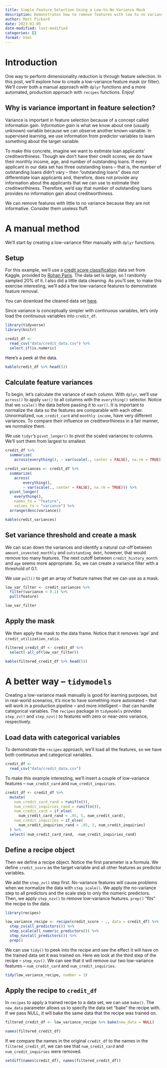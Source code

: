 ```yaml
---
title: Simple Feature Selection Using a Low-to-No Variance Mask
description: Demonstrates how to remove features with low to no variance.
author: Matt Pickard
date: 2023-01-05
date-modified: last-modified
categories: []
format: html
---
```


# Introduction
One way to perform dimensionality reduction is through feature selection. In this post, we'll explore how to create a low-variance feature mask (or filter). We'll cover both a manual approach with `dplyr` functions and a more automated, production approach with `recipes` functions.  Enjoy!

## Why is variance important in feature selection?

Variance is important in feature selection because of a concept called information gain. *Information gain* is what we know about one (usually unknown) variable because we can observe another known variable. In supervised learning, we use information from predictor variables to learn something about the target variable.

To make this concrete, imagine we want to estimate loan applicants' creditworthiness.  Though we don't have their credit scores, we do have their monthly income, age, and number of outstanding loans. If every applicant in our data set has three outstanding loans -- that is, the number of outstanding loans didn't vary -- then "outstanding loans" does not differentiate loan applicants and, therefore, does not provide any information about the applicants that we can use to estimate their creditworthiness. Therefore, we'd say that number of outstanding loans provides no information gain about creditworthiness.

We can remove features with little to no variance because they are not informative. Consider them useless fluff.

# A manual method 
We'll start by creating a low-variance filter manually with `dplyr` functions.

## Setup

For this example, we'll use a [credit score classification](https://www.kaggle.com/datasets/parisrohan/credit-score-classification) data set from Kaggle, provided by [Rohan Paris](https://www.kaggle.com/datasets/parisrohan/credit-score-classification). The data set is large, so I randomly sampled 20% of it. I also did a little data cleaning. As you'll see, to make this exercise interesting, we'll add a few low-variance features to demonstrate feature removal.

You can download the cleaned data set <a href="data/credit_data.csv" download>here</a>.

Since variance is conceptually simpler with continuous variables, let's only load the continuous variables into `credit_df`.

```r
library(tidyverse)
library(knitr)

credit_df <- 
  read_csv("data/credit_data.csv") %>% 
  select_if(is.numeric)
```

Here's a peek at the data.

```r
kable(credit_df %>% head(5))
```


## Calculate feature variances

To begin, let's calculate the variance of each column. With `dplyr`, we'll use `across()` to apply `var()` to all columns with the `everything()` selector. Notice that we `scale()` the data before passing it to `var()`. It is important to normalize the data so the features are comparable with each other. Unnormalized, `num_credit_card` and `monthly income`, have very different variances. To compare their influence on creditworthiness in a fair manner, we normalize them.

We use `tidyr`'s `pivot_longer()` to pivot the scaled variances to columns. We'll sort them from largest to smallest.
```r
credit_df %>% 
  summarize(
    across(everything(), ~ var(scale(., center = FALSE), na.rm = TRUE))) 
```

```r
credit_variances <- credit_df %>% 
  summarize(
    across(
        everything(), 
        ~ var(scale(., center = FALSE), na.rm = TRUE))) %>% 
  pivot_longer(
    everything(), 
    names_to = "feature", 
    values_to = "variance") %>% 
  arrange(desc(variance)) 

kable(credit_variances)
```

## Set variance threshold and create a mask

We can scan down the variances and identify a natural cut-off between `amount_invested_monthly` and `outstanding_debt`, however, that would remove too many features. The next cutoff between `credit_history_month` and `age` seems more appropriate. So, we can create a variance filter with a threshold of 0.1. 

We use `pull()` to get an array of feature names that we can use as a mask.

```r
low_var_filter <- credit_variances %>% 
  filter(variance < 0.1) %>% 
  pull(feature)

low_var_filter
```

## Apply the mask

We then apply the mask to the data frame. Notice that it removes 'age' and `credit_utilization_ratio`.

```r
filtered_credit_df <- credit_df %>% 
  select(-all_of(low_var_filter))

kable(filtered_credit_df %>% head(5))
```

# A better way -- `tidymodels`

Creating a low-variance mask manually is good for learning purposes, but in real-world scenarios, it's nice to have something more automated -- that will work in a production pipeline -- and more intelligent -- that can handle categorical variables. The `recipes` package in `tidymodels` provides `step_zv()` and `step_nzv()` to features with zero or near-zero variance, respectively.

## Load data with categorical variables

To demonstrate the `recipes` approach, we'll load all the features, so we have both continuous and categorical variables.

```r
credit_df <- 
  read_csv("data/credit_data.csv")
```

To make this example interesting, we'll insert a couple of low-variance features -- `num_credit_card` and `num_credit_inquiries`.

```r
credit_df <- credit_df %>% 
  mutate(
    num_credit_card_rand = runif(n()),
    num_credit_inquiries_rand = runif(n()),
    num_credit_card = if_else(
      num_credit_card_rand < .95, 5, num_credit_card),
    num_credit_inquiries = if_else(
      num_credit_inquiries_rand < .95, 3, num_credit_inquiries)
  ) %>% 
  select(-num_credit_card_rand, -num_credit_inquiries_rand)
```

## Define a recipe object

Then we define a recipe object. Notice the first parameter is a formula. We define `credit_score` as the target variable and all other features as predictor variables.

We add the `step_zv()` step first. No-variance features will cause problems when we normalize the data with `step_scale()`. We apply the no-variance step to all predictors and the scale step to only the numeric predictors. Then, we apply `step_nzv()` to remove low-variance features. `prep()` "fits" the recipe to the data.

```r
library(recipes) 

low_variance_recipe <- recipe(credit_score ~ ., data = credit_df) %>%
  step_zv(all_predictors()) %>%
  step_scale(all_numeric_predictors()) %>%
  step_nzv(all_predictors()) %>%
  prep()
```

We can use `tidy()` to peek into the recipe and see the effect it will have on the trained data set it was trained on. Here we look at the third step of the recipe -- `step_nzv()`. We can see that it will remove our two low-variance features -- `num_credit_card` and `num_credit_inquiries`.

```r
tidy(low_variance_recipe, number = 3)
```

## Apply the recipe to `credit_df`

In `recipes` to apply a trained recipe to a data set, we can use `bake()`. The `new_data` parameter allows us to specify the data set "bake" the recipe with. If we pass NULL, it will bake the same data that the recipe was trained on.

```r
filtered_credit_df <- low_variance_recipe %>% bake(new_data = NULL)

names(filtered_credit_df)
```

If we compare the names in the original `credit_df` to the names in the `filtered_credit_df`, we can see that `num_credit_card` and `num_credit_inquiries` were removed.

```r
setdiff(names(credit_df), names(filtered_credit_df))
```
